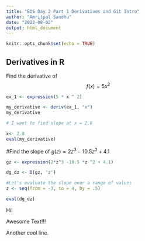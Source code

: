 ```yaml
---
title: "EDS Day 2 Part 1 Derivatives and Git Intro"
author: "Amritpal Sandhu"
date: "2022-08-02"
output: html_document
---
```


```r
knitr::opts_chunk$set(echo = TRUE)
```

## Derivatives in R

Find the derivative of $$f(x) = 5x^2$$

```r
ex_1 <- expression(5 * x ^ 2)

my_derivative <- deriv(ex_1, "x")
my_derivative

# I want to find slope at x = 2.8

x<- 2.8
eval(my_derivative)
```

#Find the slope of $g(z) = 2z^3-10.5z^2+4.1$

```r
gz <- expression(2*z^3 -10.5 *z ^2 + 4.1)

dg_dz <- D(gz, 'z')

#Let's evaluate the slope over a range of values
z <- seq(from = -3, to = 4, by = .5)

eval(dg_dz)
```


Hi!

Awesome Text!!!

Another cool line. 